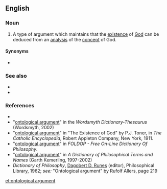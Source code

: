 ==English==
{{wikipedia}}

===Noun===
{{en-noun}}

# {{lb|en|philosophy|theology}} A type of argument which maintains that the [[existence]] of [[God]] can be deduced from an [[analysis]] of the [[concept]] of God.

====Synonyms====
* {{l|en|ontological proof}}

===See also===
* {{l|en|cosmological argument}}
* {{l|en|teleological argument}}

===References===
* {{R:Dictionary.com}}
* "[http://www.wordsmyth.net/live/home.php?script=search&matchent=ontological+argument&matchtype=exact ontological argument]" in the ''Wordsmyth Dictionary-Thesaurus'' (Wordsmyth, 2002)
* "[http://www.newadvent.org/cathen/06608b.htm#IBf ontological argument]" in "The Existence of God" by P.J. Toner, in ''The Catholic Encyclopedia'', Robert Appleton Company, New York, 1911.
* "[http://www.swif.uniba.it/lei/foldop/foldoc.cgi?ontological+argument ontological argument]" in ''FOLDOP - Free On-Line Dictionary Of Philosophy''.
* "[http://www.philosophypages.com/dy/o.htm#ontg ontological argument]" in ''A Dictionary of Philosophical Terms and Names'' (Garth Kemerling, 1997-2002)
* ''Dictionary of Philosophy'', [[w:Dagobert D. Runes|Dagobert D. Runes]] (editor), Philosophical Library, 1962; ''see:'' "Ontological argument" by Rufolf Allers, page 219

[[et:ontological argument]]